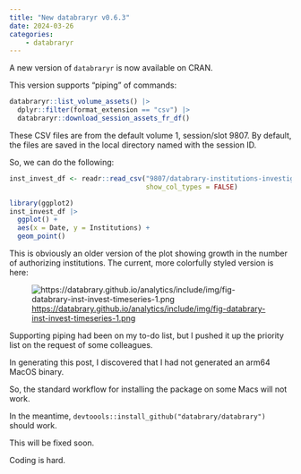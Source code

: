 ```yaml
---
title: "New databraryr v0.6.3"
date: 2024-03-26
categories:
    - databraryr
---
```


A new version of `databraryr` is now available on CRAN.

This version supports "piping" of commands:

```r
databraryr::list_volume_assets() |> 
  dplyr::filter(format_extension == "csv") |>
  databraryr::download_session_assets_fr_df()
```

These CSV files are from the default volume 1, session/slot 9807.
By default, the files are saved in the local directory named with the session ID.

So, we can do the following:

```r
inst_invest_df <- readr::read_csv("9807/databrary-institutions-investigators.csv",
                                  show_col_types = FALSE)

library(ggplot2)
inst_invest_df |>
  ggplot() +
  aes(x = Date, y = Institutions) +
  geom_point()
```

This is obviously an older version of the plot showing growth in the number of authorizing institutions.
The current, more colorfully styled version is here:

![<https://databrary.github.io/analytics/include/img/fig-databrary-inst-invest-timeseries-1.png>](https://databrary.github.io/analytics/include/img/fig-databrary-inst-invest-timeseries-1.png)

Supporting piping had been on my to-do list, but I pushed it up the priority list on the request of some colleagues.

::: {.callout-note}

In generating this post, I discovered that I had not generated an arm64 MacOS binary.

So, the standard workflow for installing the package on some Macs will not work.

In the meantime, `devtoools::install_github("databrary/databrary")` should work.

This will be fixed soon.

Coding is hard.

:::

